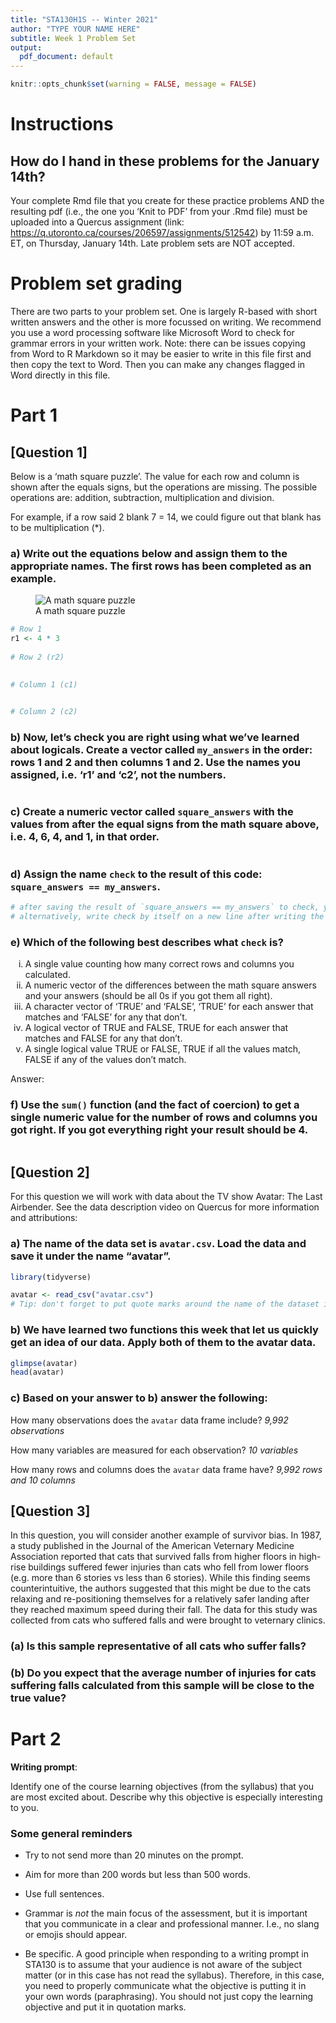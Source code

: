 ```yaml
---
title: "STA130H1S -- Winter 2021"
author: "TYPE YOUR NAME HERE"
subtitle: Week 1 Problem Set
output:
  pdf_document: default
---
```


```r
knitr::opts_chunk$set(warning = FALSE, message = FALSE)
```


# Instructions

## How do I hand in these problems for the January 14th?

Your complete Rmd file that you create for these practice problems AND the resulting pdf (i.e., the one you 'Knit to PDF' from your .Rmd file) must be uploaded into a Quercus assignment (link: [https://q.utoronto.ca/courses/206597/assignments/512542](https://q.utoronto.ca/courses/206597/assignments/512542)) by 11:59 a.m. ET, on Thursday, January 14th. Late problem sets are NOT accepted.


# Problem set grading

There are two parts to your problem set. One is largely R-based with short written answers and the other is more focussed on writing. We recommend you use a word processing software like Microsoft Word to check for grammar errors in your written work. Note: there can be issues copying from Word to R Markdown so it may be easier to write in this file first and then copy the text to Word. Then you can make any changes flagged in Word directly in this file.


# Part 1

## [Question 1]

Below is a 'math square puzzle'. The value for each row and column is shown after the equals signs, but the operations are missing. The possible operations are: addition, subtraction, multiplication and division.

For example, if a row said 2 blank 7 = 14, we could figure out that blank has to be multiplication (*).

### a) Write out the equations below and assign them to the appropriate names. The first rows has been completed as an example.

![A math square puzzle](math_square_W21.png)
```r
# Row 1
r1 <- 4 * 3
  
# Row 2 (r2)

  
# Column 1 (c1)

  
# Column 2 (c2)


```

### b) Now, let's check you are right using what we've learned about logicals. Create a vector called `my_answers` in the order: rows 1 and 2 and then columns 1 and 2. Use the names you assigned, i.e. 'r1' and 'c2', not the numbers.

```r

```

### c) Create a numeric vector called `square_answers` with the values from after the equal signs from the math square above, i.e. 4, 6, 4, and 1, in that order.

```r

```


### d) Assign the name `check` to the result of this code: `square_answers == my_answers`. 

```r


# after saving the result of `square_answers == my_answers` to check, you can type "check" (no quotes) in the console and run it to see what it is
# alternatively, write check by itself on a new line after writing the code and run the whole chunk again
```

### e) Which of the following best describes what `check` is?

  (i) A single value counting how many correct rows and columns you calculated.
  (ii) A numeric vector of the differences between the math square answers and your answers (should be all 0s if you got them all right).
  (iii) A character vector of 'TRUE' and 'FALSE', 'TRUE' for each answer that matches and 'FALSE' for any that don't.
  (iv) A logical vector of TRUE and FALSE, TRUE for each answer that matches and FALSE for any that don't.
  (v) A single logical value TRUE or FALSE, TRUE if all the values match, FALSE if any of the values don't match.

Answer: <replace this with your answer>



### f) Use the `sum()` function (and the fact of coercion) to get a single numeric value for the number of rows and columns you got right. If you got everything right your result should be 4.

```r

```

\newpage

## [Question 2]

For this question we will work with data about the TV show Avatar: The Last Airbender. See the data description video on Quercus for more information and attributions:

### a) The name of the data set is `avatar.csv`. Load the data and save it under the name "avatar". 

```r
library(tidyverse)

avatar <- read_csv("avatar.csv")
# Tip: don't forget to put quote marks around the name of the dataset inside the function
```

### b) We have learned two functions this week that let us quickly get an idea of our data. Apply both of them to the avatar data.

```r
glimpse(avatar)
head(avatar)
```

### c) Based on your answer to b) answer the following:

How many observations does the `avatar` data frame include? *9,992 observations*

How many variables are measured for each observation? *10 variables*

How many rows and columns does the `avatar` data frame have? *9,992 rows and 10 columns*

\newpage

## [Question 3] 

In this question, you will consider another example of survivor bias. In 1987, a study published in the Journal of the American Veternary Medicine Association reported that cats that survived falls from higher floors in high-rise buildings suffered fewer injuries than cats who fell from lower floors (e.g. more than 6 stories vs less than 6 stories). While this finding seems counterintuitive, the authors suggested that this might be due to the cats relaxing and re-positioning themselves for a relatively safer landing after they reached maximum speed during their fall.  The data for this study was collected from cats who suffered falls and were brought to veternary clinics. 


### (a) Is this sample representative of all cats who suffer falls?



### (b) Do you expect that the average number of injuries for cats suffering falls calculated from this sample will be close to the true value?




\newpage

# Part 2

**Writing prompt**:  

Identify one of the course learning objectives (from the syllabus) that you are most excited about. Describe why this objective is especially interesting to you.

### Some general reminders 

- Try to not send more than 20 minutes on the prompt. 

- Aim for more than 200 words but less than 500 words. 

- Use full sentences.  

- Grammar is *not* the main focus of the assessment, but it is important that you communicate in a clear and professional manner. I.e., no slang or emojis should appear. 

- Be specific. A good principle when responding to a writing prompt in STA130 is to assume that your audience is not aware of the subject matter (or in this case has not read the syllabus). Therefore, in this case, you need to properly communicate what the objective is putting it in your own words (paraphrasing). You should not just copy the learning objective and put it in quotation marks.  